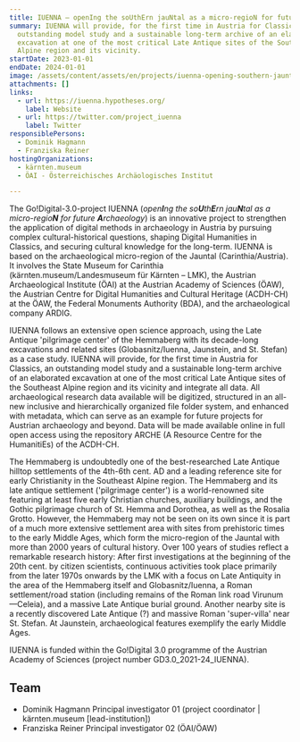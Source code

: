 ```yaml
---
title: IUENNA – openIng the soUthErn jauNtal as a micro-regioN for future Archaeology
summary: IUENNA will provide, for the first time in Austria for Classics, an
  outstanding model study and a sustainable long-term archive of an elaborated
  excavation at one of the most critical Late Antique sites of the Southeast
  Alpine region and its vicinity.
startDate: 2023-01-01
endDate: 2024-01-01
image: /assets/content/assets/en/projects/iuenna-opening-southern-jauntal-micro-region-future-archaeology/abb-02.jpg
attachments: []
links:
  - url: https://iuenna.hypotheses.org/
    label: Website
  - url: https://twitter.com/project_iuenna
    label: Twitter
responsiblePersons:
  - Dominik Hagmann
  - Franziska Reiner
hostingOrganizations:
  - kärnten.museum
  - ÖAI - Österreichisches Archäologisches Institut

---
```

The Go!Digital-3.0-project IUENNA (_open**I**ng the so**U**th**E**rn jau**N**tal as a micro-regio**N** for future **A**rchaeology_) is an innovative project to strengthen the application of digital methods in archaeology in Austria by pursuing complex cultural-historical questions, shaping Digital Humanities in Classics, and securing cultural knowledge for the long-term. IUENNA is based on the archaeological micro-region of the Jauntal (Carinthia/Austria). It involves the State Museum for Carinthia (kärnten.museum/Landesmuseum für Kärnten – LMK), the Austrian Archaeological Institute (ÖAI) at the Austrian Academy of Sciences (ÖAW), the Austrian Centre for Digital Humanities and Cultural Heritage (ACDH-CH) at the ÖAW, the Federal Monuments Authority (BDA), and the archaeological company ARDIG.

IUENNA follows an extensive open science approach, using the Late Antique 'pilgrimage center' of the Hemmaberg with its decade-long excavations and related sites (Globasnitz/Iuenna, Jaunstein, and St. Stefan) as a case study. IUENNA will provide, for the first time in Austria for Classics, an outstanding model study and a sustainable long-term archive of an elaborated excavation at one of the most critical Late Antique sites of the Southeast Alpine region and its vicinity and integrate all data. All archaeological research data available will be digitized, structured in an all-new inclusive and hierarchically organized file folder system, and enhanced with metadata, which can serve as an example for future projects for Austrian archaeology and beyond. Data will be made available online in full open access using the repository ARCHE (A Resource Centre for the HumanitiEs) of the ACDH-CH.

The Hemmaberg is undoubtedly one of the best-researched Late Antique hilltop settlements of the 4th-6th cent. AD and a leading reference site for early Christianity in the Southeast Alpine region. The Hemmaberg and its late antique settlement ('pilgrimage center') is a world-renowned site featuring at least five early Christian churches, auxiliary buildings, and the Gothic pilgrimage church of St. Hemma and Dorothea, as well as the Rosalia Grotto. However, the Hemmaberg may not be seen on its own since it is part of a much more extensive settlement area with sites from prehistoric times to the early Middle Ages, which form the micro-region of the Jauntal with more than 2000 years of cultural history. Over 100 years of studies reflect a remarkable research history: After first investigations at the beginning of the 20th cent. by citizen scientists, continuous activities took place primarily from the later 1970s onwards by the LMK with a focus on Late Antiquity in the area of the Hemmaberg itself and Globasnitz/Iuenna, a Roman settlement/road station (including remains of the Roman link road Virunum—Celeia), and a massive Late Antique burial ground. Another nearby site is a recently discovered Late Antique (?) and massive Roman 'super-villa' near St. Stefan. At Jaunstein, archaeological features exemplify the early Middle Ages.

IUENNA is funded within the Go!Digital 3.0 programme of the Austrian Academy of Sciences (project number GD3.0\_2021-24\_IUENNA).

**Team**
--------

*   Dominik Hagmann
    Principal investigator 01 (project coordinator | kärnten.museum \[lead-institution\])
*   Franziska Reiner
    Principal investigator 02 (ÖAI/ÖAW)
